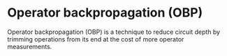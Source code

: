 # Operator backpropagation (OBP)

Operator backpropagation (OBP) is a technique to reduce circuit depth by trimming operations from its end at the cost of more operator measurements.